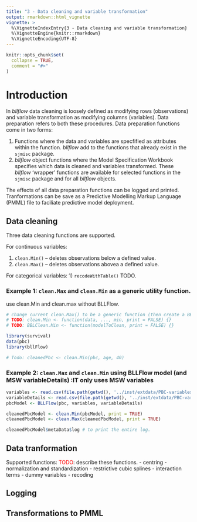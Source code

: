 ```yaml
---
title: "3 - Data cleaning and variable transformation"
output: rmarkdown::html_vignette
vignette: >
  %\VignetteIndexEntry{3 - Data cleaning and variable transformation}
  %\VignetteEngine{knitr::rmarkdown}
  %\VignetteEncoding{UTF-8}
---
```

```r
knitr::opts_chunk$set(
  collapse = TRUE,
  comment = "#>"
)
```
# Introduction
In _bllflow_ data cleaning is loosely defined as modifying rows (observations) and variable transformation as modifying columns (variables). Data preparation refers to both these procedures. Data preparation functions come in two forms:

1) Functions where the data and variables are specfified as attributes within the function. _bllflow_ add to the functions that already exist in the `sjmisc` package.
1) _bllflow_ object functions where the Model Specification Workbook specifies which data is cleaned and variables transformed. These _bllflow_ 'wrapper' functions are available for selected functions in the `sjmisc` package and for all _bllflow_ objects. 

The effects of all data preparation functions can be logged and printed. Tranformations can be save as a Predictive Modelling Markup Language (PMML) file to faciliate predictive model deployment. 

## Data cleaning
Three data cleaning functions are supported. 

For continuous variables:

1) `clean.Min()` -- deletes observations below a defined value.
1) `clean.Max()` -- deletes observations abovea a defined value.

For categorical variables: 
1) `recodeWithTable()` TODO.

### Example 1: `clean.Max` and `clean.Min` as a generic utility function.
use clean.Min and clean.max without BLLFlow.

```r
# change current clean.Max() to be a generic function (then create a BBLFlow wrapper -- see below)
# TODO: clean.Min <- function(data, ..., min, print = FALSE) {}
# TODO: BBLClean.Min <- function(modelToClean, print = FALSE) {}

library(survival)
data(pbc)
library(bllFlow)

# Todo: cleanedPbc <- clean.Min(pbc, age, 40)
```

### Example 2: `clean.Max` and `clean.Min` using BLLFlow model (and MSW variableDetails) :IT only uses MSW variables
```r
variables <- read.csv(file.path(getwd(), '../inst/extdata/PBC-variables.csv'))
variableDetails <- read.csv(file.path(getwd(), '../inst/extdata/PBC-variableDetails.csv'))
pbcModel <- BLLFlow(pbc, variables, variableDetails)

cleanedPbcModel <- clean.Min(pbcModel, print = TRUE)
cleanedPbcModel <- clean.Max(cleanedPbcModel, print = TRUE)

cleanedPbcModel$metaData$log # to print the entire log.

```

## Data tranformation

Supported functions: <font color="red">TODO</font>: describe these functions.
- centring
- normalization and standardization
- restrictive cubic splines
- interaction terms
- dummy variables
- recoding

## Logging

## Transformations to PMML
